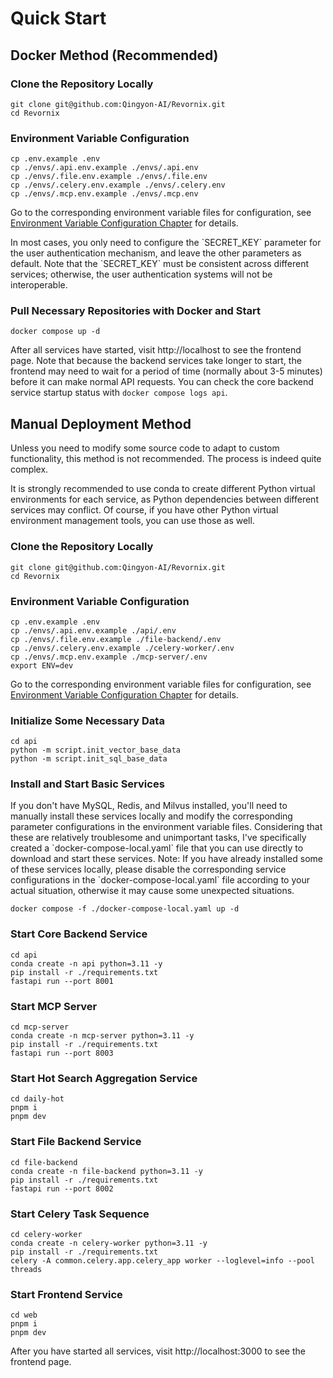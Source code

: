 
# Quick Start

## Docker Method (Recommended)

<Steps>

### Clone the Repository Locally

```shell
git clone git@github.com:Qingyon-AI/Revornix.git
cd Revornix
```

### Environment Variable Configuration

```shell
cp .env.example .env
cp ./envs/.api.env.example ./envs/.api.env
cp ./envs/.file.env.example ./envs/.file.env
cp ./envs/.celery.env.example ./envs/.celery.env
cp ./envs/.mcp.env.example ./envs/.mcp.env
```

Go to the corresponding environment variable files for configuration, see [Environment Variable Configuration Chapter](environment) for details.

<Callout>
In most cases, you only need to configure the `SECRET_KEY` parameter for the user authentication mechanism, and leave the other parameters as default. Note that the `SECRET_KEY` must be consistent across different services; otherwise, the user authentication systems will not be interoperable.
</Callout>

### Pull Necessary Repositories with Docker and Start

```shell
docker compose up -d
```

After all services have started, visit http://localhost to see the frontend page. Note that because the backend services take longer to start, the frontend may need to wait for a period of time (normally about 3-5 minutes) before it can make normal API requests. You can check the core backend service startup status with `docker compose logs api`.

</Steps>

## Manual Deployment Method

Unless you need to modify some source code to adapt to custom functionality, this method is not recommended. The process is indeed quite complex.

<Callout>
	It is strongly recommended to use conda to create different Python virtual environments for each service, as Python dependencies between different services may conflict. Of course, if you have other Python virtual environment management tools, you can use those as well.
</Callout>

<Steps>

### Clone the Repository Locally

```shell
git clone git@github.com:Qingyon-AI/Revornix.git
cd Revornix
```

### Environment Variable Configuration

```shell
cp .env.example .env
cp ./envs/.api.env.example ./api/.env
cp ./envs/.file.env.example ./file-backend/.env
cp ./envs/.celery.env.example ./celery-worker/.env
cp ./envs/.mcp.env.example ./mcp-server/.env
export ENV=dev
```

Go to the corresponding environment variable files for configuration, see [Environment Variable Configuration Chapter](environment) for details.

### Initialize Some Necessary Data

```shell
cd api
python -m script.init_vector_base_data
python -m script.init_sql_base_data
```

### Install and Start Basic Services

<Callout>
	If you don't have MySQL, Redis, and Milvus installed, you'll need to manually install these services locally and modify the corresponding parameter configurations in the environment variable files.
	Considering that these are relatively troublesome and unimportant tasks, I've specifically created a `docker-compose-local.yaml` file that you can use directly to download and start these services.
</Callout>

<Callout type="warning">
	Note: If you have already installed some of these services locally, please disable the corresponding service configurations in the `docker-compose-local.yaml` file according to your actual situation, otherwise it may cause some unexpected situations.
</Callout>

```shell
docker compose -f ./docker-compose-local.yaml up -d 
```

### Start Core Backend Service

```shell
cd api
conda create -n api python=3.11 -y
pip install -r ./requirements.txt
fastapi run --port 8001
```

### Start MCP Server

```shell
cd mcp-server
conda create -n mcp-server python=3.11 -y
pip install -r ./requirements.txt
fastapi run --port 8003
```

### Start Hot Search Aggregation Service

```shell
cd daily-hot
pnpm i 
pnpm dev
```

### Start File Backend Service

```shell
cd file-backend
conda create -n file-backend python=3.11 -y
pip install -r ./requirements.txt
fastapi run --port 8002
```

### Start Celery Task Sequence

```shell
cd celery-worker
conda create -n celery-worker python=3.11 -y
pip install -r ./requirements.txt
celery -A common.celery.app.celery_app worker --loglevel=info --pool threads
```

### Start Frontend Service

```shell
cd web
pnpm i
pnpm dev
```

</Steps>

After you have started all services, visit http://localhost:3000 to see the frontend page.
